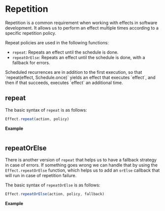 
# Repetition

Repetition is a common requirement when working with effects in software development. It allows us to perform an effect multiple times according to a specific repetition policy.

Repeat policies are used in the following functions:

- `repeat`: Repeats an effect until the schedule is done.
- `repeatOrElse`: Repeats an effect until the schedule is done, with a fallback for errors.

<Warning>
  Scheduled recurrences are in addition to the first execution, so that
  `repeat(effect, Schedule.once)` yields an effect that executes `effect`, and
  then if that succeeds, executes `effect` an additional time.
</Warning>

## repeat

The basic syntax of `repeat` is as follows:

```ts
Effect.repeat(action, policy)
```

**Example**

```ts file=<rootDir>/src/guide/scheduling/repetition/repeat.ts

```

## repeatOrElse

There is another version of `repeat` that helps us to have a fallback strategy in case of errors.
If something goes wrong we can handle that by using the `Effect.repeatOrElse` function,
which helps us to add an `orElse` callback that will run in case of repetition failure.

The basic syntax of `repeatOrElse` is as follows:

```ts
Effect.repeatOrElse(action, policy, fallback)
```

**Example**

```ts file=<rootDir>/src/guide/scheduling/repetition/repeatOrElse.ts

```
